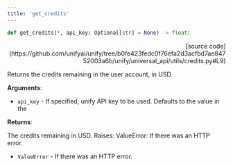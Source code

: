 ```yaml
---
title: 'get_credits'
---
```


```python
def get_credits(*, api_key: Optional[str] = None) -> float:
```

<p align="right">[source code](https://github.com/unifyai/unify/tree/b0fe423fedc0f76efa2d3acfbd7ae84752003a6b/unify/universal_api/utils/credits.py#L9)</p>

Returns the credits remaining in the user account, in USD.

**Arguments**:

- `api_key` - If specified, unify API key to be used. Defaults to the value in the



**Returns**:

The credits remaining in USD.
Raises:
ValueError: If there was an HTTP error.
- `ValueError` - If there was an HTTP error.